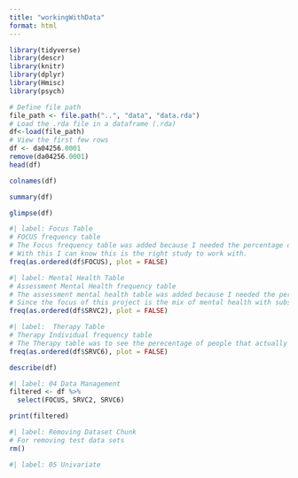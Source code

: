 ```yaml
---
title: "workingWithData"
format: html
---
```


```r
library(tidyverse)
library(descr)
library(knitr)
library(dplyr)
library(Hmisc)
library(psych)
```

```r
# Define file path
file_path <- file.path("..", "data", "data.rda")
# Load the .rda file in a dataframe (.rda)
df<-load(file_path)
# View the first few rows
df <- da04256.0001
remove(da04256.0001)
head(df)

```

```r
colnames(df)
```

```r
summary(df)
```

```r
glimpse(df)
```

```r
#| label: Focus Table
# FOCUS frequency table
# The Focus frequency table was added because I needed the percentage of the study that dealt with "substance abuse treatment services" and "mix of mental health and suibstaance abuse".
# With this I can know this is the right study to work with.
freq(as.ordered(df$FOCUS), plot = FALSE)
```

```r
#| label: Mental Health Table
# Assessment Mental Health frequency table
# The assessment mental health table was added because I needed the percantge of people that were assessed to have mental health. 
# Since the focus of this project is the mix of mental health with substance abuse, this was mandatory.
freq(as.ordered(df$SRVC2), plot = FALSE)
```

```r
#| label:  Therapy Table
# Therapy Individual frequency table
# The Therapy table was to see the perecentage of people that actually got therapy in the study.
freq(as.ordered(df$SRVC6), plot = FALSE)
```

```r
describe(df)
```

```r
#| label: 04 Data Management
filtered <- df %>%
  select(FOCUS, SRVC2, SRVC6)

print(filtered)
```

```r
#| label: Removing Dataset Chunk
# For removing test data sets
rm()
```

```r
#| label: 05 Univariate

```

```r

```
